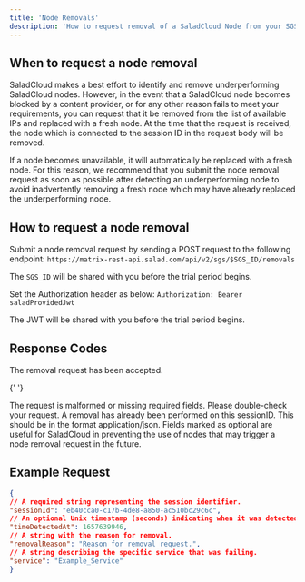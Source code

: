 ```yaml
---
title: 'Node Removals'
description: 'How to request removal of a SaladCloud Node from your SGS server'
---
```


## When to request a node removal

SaladCloud makes a best effort to identify and remove underperforming SaladCloud nodes. However, in the event that a
SaladCloud node becomes blocked by a content provider, or for any other reason fails to meet your requirements, you can
request that it be removed from the list of available IPs and replaced with a fresh node. At the time that the request
is received, the node which is connected to the session ID in the request body will be removed.

If a node becomes unavailable, it will automatically be replaced with a fresh node. For this reason, we recommend that
you submit the node removal request as soon as possible after detecting an underperforming node to avoid inadvertently
removing a fresh node which may have already replaced the underperforming node.

## How to request a node removal

Submit a node removal request by sending a POST request to the following endpoint:
`https://matrix-rest-api.salad.com/api/v2/sgs/$SGS_ID/removals`

The `SGS_ID` will be shared with you before the trial period begins.

Set the Authorization header as below: `Authorization: Bearer saladProvidedJwt`

The JWT will be shared with you before the trial period begins.

## Response Codes

<AccordionGroup>
  <Accordion title="202 Accepted">
    The removal request has been accepted.
  </Accordion>

{' '}

<Accordion title="400 Bad Request">
  The request is malformed or missing required fields. Please double-check your request.
</Accordion>

  <Accordion title="409 Conflict">
    A removal has already been performed on this sessionID.
  </Accordion>
</AccordionGroup>

<Note>
  This should be in the format application/json. Fields marked as optional are useful for SaladCloud in preventing the
  use of nodes that may trigger a node removal request in the future.
</Note>

## Example Request

```JSON node_removal.json
{
// A required string representing the session identifier.
"sessionId": "eb40cca0-c17b-4de8-a850-ac510bc29c6c",
// An optional Unix timestamp (seconds) indicating when it was detected as bad.
"timeDetectedAt": 1657639946,
// A string with the reason for removal.
"removalReason": "Reason for removal request.",
// A string describing the specific service that was failing.
"service": "Example_Service"
}
```
